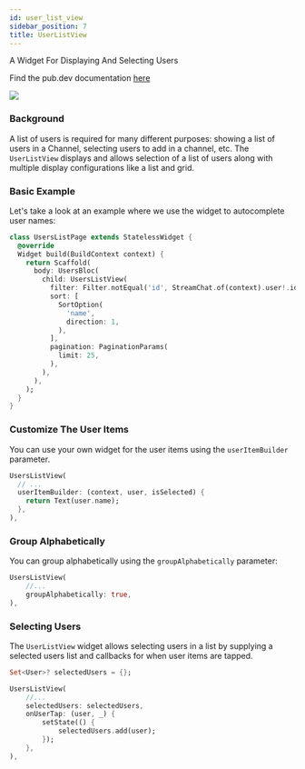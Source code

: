 ```yaml
---
id: user_list_view
sidebar_position: 7
title: UserListView
---
```


A Widget For Displaying And Selecting Users

Find the pub.dev documentation [here](https://pub.dev/documentation/stream_chat_flutter/latest/stream_chat_flutter/UserListView-class.html)

![](../assets/user_list_view.png)

### Background

A list of users is required for many different purposes: showing a list of users in a Channel,
selecting users to add in a channel, etc. The `UserListView` displays and allows selection of a list
of users along with multiple display configurations like a list and grid.

### Basic Example

Let's take a look at an example where we use the widget to autocomplete user names:

```dart
class UsersListPage extends StatelessWidget {
  @override
  Widget build(BuildContext context) {
    return Scaffold(
      body: UsersBloc(
        child: UsersListView(
          filter: Filter.notEqual('id', StreamChat.of(context).user!.id),
          sort: [
            SortOption(
              'name',
              direction: 1,
            ),
          ],
          pagination: PaginationParams(
            limit: 25,
          ),
        ),
      ),
    );
  }
}
```

### Customize The User Items

You can use your own widget for the user items using the `userItemBuilder` parameter.

```dart
UsersListView(
  // ...
  userItemBuilder: (context, user, isSelected) {
    return Text(user.name);
  },
),
```

### Group Alphabetically

You can group alphabetically using the `groupAlphabetically` parameter:

```dart
UsersListView(
    //...
    groupAlphabetically: true,
),
```

### Selecting Users

The `UserListView` widget allows selecting users in a list by supplying a selected users list and callbacks
for when user items are tapped.

```dart
Set<User>? selectedUsers = {};

UsersListView(
    //...
    selectedUsers: selectedUsers,
    onUserTap: (user, _) {
        setState(() {
            selectedUsers.add(user);
        });
    },
),
```
